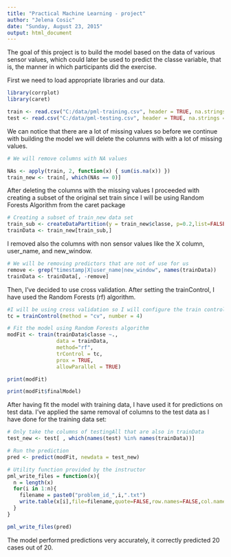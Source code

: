 ```yaml
---
title: "Practical Machine Learning - project"
author: "Jelena Cosic"
date: "Sunday, August 23, 2015"
output: html_document
---
```


The goal of this project is to build the model based on the data of various sensor values, which could later be used to predict the classe variable, that is, the manner in which participants did the exercise.

First we need to load appropriate libraries and our data.


```r
library(corrplot)
library(caret)

train <- read.csv("C:/data/pml-training.csv", header = TRUE, na.strings = c("NA", ""))
test <- read.csv("C:/data/pml-testing.csv", header = TRUE, na.strings = c("NA", ""))
```
We can notice that there are a lot of missing values so before we continue with building the model we will delete the columns with with a lot of missing values.


```r
# We will remove columns with NA values

NAs <- apply(train, 2, function(x) { sum(is.na(x)) })
train_new <- train[, which(NAs == 0)]
```
After deleting the columns with the missing values I proceeded with creating a subset of the original set train since I will be using Random Forests Algorithm from the caret package


```r
# Creating a subset of train_new data set
train_sub <- createDataPartition(y = train_new$classe, p=0.2,list=FALSE)
trainData <- train_new[train_sub,]
```

I removed also the columns with non sensor values like the X column, user_name, and new_window.


```r
# We will be removing predictors that are not of use for us
remove <- grep("timestamp|X|user_name|new_window", names(trainData))
trainData <- trainData[, -remove]
```
Then, I've decided to use cross validation. After setting the trainControl, I have used the Random Forests (rf) algorithm.

```r
#I will be using cross validation so I will configure the train control for cross-validation
tc = trainControl(method = "cv", number = 4)

# Fit the model using Random Forests algorithm
modFit <- train(trainData$classe ~.,
                data = trainData,
                method="rf",
                trControl = tc,
                prox = TRUE,
                allowParallel = TRUE)

```

```r
print(modFit)
```

```r
print(modFit$finalModel)
```
After having fit the model with training data, I have used it for predictions on test data. I've applied the same removal of columns to the test data as I have done for the training data set:

```r
# Only take the columns of testingAll that are also in trainData
test_new <- test[ , which(names(test) %in% names(trainData))]

# Run the prediction
pred <- predict(modFit, newdata = test_new)

# Utility function provided by the instructor
pml_write_files = function(x){
  n = length(x)
  for(i in 1:n){
    filename = paste0("problem_id_",i,".txt")
    write.table(x[i],file=filename,quote=FALSE,row.names=FALSE,col.names=FALSE)
  }
}

pml_write_files(pred)

```
The model performed predictions very accurately, it correctly predicted 20 cases out of 20.
